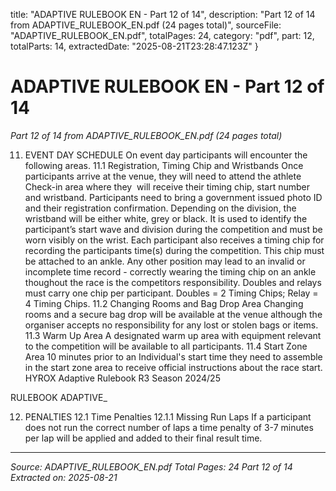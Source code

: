   title: "ADAPTIVE RULEBOOK EN - Part 12 of 14",
  description: "Part 12 of 14 from ADAPTIVE_RULEBOOK_EN.pdf (24 pages total)",
  sourceFile: "ADAPTIVE_RULEBOOK_EN.pdf",
  totalPages: 24,
  category: "pdf",
  part: 12,
  totalParts: 14,
  extractedDate: "2025-08-21T23:28:47.123Z"
}

# ADAPTIVE RULEBOOK EN - Part 12 of 14

*Part 12 of 14 from ADAPTIVE_RULEBOOK_EN.pdf (24 pages total)*

11. EVENT DAY SCHEDULE
On event day participants will encounter the following areas.
11.1 Registration, Timing Chip and Wristbands
Once participants arrive at the venue, they will need to attend the athlete
Check-in area where they  will receive their timing chip, start number and
wristband. Participants need to bring a government issued photo ID and
their registration confirmation.
Depending on the division, the wristband will be either white, grey or
black. It is used to identify the participant’s start wave and division during
the competition and must be worn visibly on the wrist.
Each participant also receives a timing chip for recording the participants
time(s) during the competition. This chip must be attached to an ankle.
Any other position may lead to an invalid or incomplete time record -
correctly wearing the timing chip on an ankle thoughout the race is the
competitors responsibility. Doubles and relays must carry one chip per
participant. Doubles = 2 Timing Chips; Relay = 4 Timing Chips.
11.2 Changing Rooms and Bag Drop Area
Changing rooms and a secure bag drop will be available at the venue
although the organiser accepts no responsibility for any lost or stolen
bags or items.
11.3 Warm Up Area
A designated warm up area with equipment relevant to the competition
will be available to all participants.
11.4 Start Zone Area
10 minutes prior to an Individual's start time they need to assemble in the
start zone area to receive official instructions about the race start.
HYROX Adaptive Rulebook R3 Season 2024/25

RULEBOOK ADAPTIVE_

12. PENALTIES
12.1 Time Penalties
12.1.1 Missing Run Laps
If a participant does not run the correct number of laps a time penalty of
3-7 minutes per lap will be applied and added to their final result time.

---

*Source: ADAPTIVE_RULEBOOK_EN.pdf*
*Total Pages: 24*
*Part 12 of 14*
*Extracted on: 2025-08-21*
